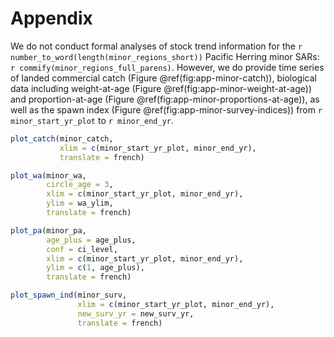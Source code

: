 \clearpage

# Appendix {#appendix-minor}

We do not conduct formal analyses of stock trend information for the `r number_to_word(length(minor_regions_short))`
Pacific Herring minor SARs: `r commify(minor_regions_full_parens)`.
However, we do provide time series of landed commercial catch (Figure \@ref(fig:app-minor-catch)),
biological data including weight-at-age (Figure \@ref(fig:app-minor-weight-at-age)) and proportion-at-age (Figure \@ref(fig:app-minor-proportions-at-age)),
as well as the spawn index (Figure \@ref(fig:app-minor-survey-indices))
from `r minor_start_yr_plot` to `r minor_end_yr`.

```r
plot_catch(minor_catch,
           xlim = c(minor_start_yr_plot, minor_end_yr),
           translate = french)
```

```r
plot_wa(minor_wa,
        circle_age = 3,
        xlim = c(minor_start_yr_plot, minor_end_yr),
        ylim = wa_ylim,
        translate = french)
```


```r
plot_pa(minor_pa,
        age_plus = age_plus,
        conf = ci_level,
        xlim = c(minor_start_yr_plot, minor_end_yr),
        ylim = c(1, age_plus),
        translate = french)

```

```r
plot_spawn_ind(minor_surv,
               xlim = c(minor_start_yr_plot, minor_end_yr),
               new_surv_yr = new_surv_yr,
               translate = french)
```
\clearpage